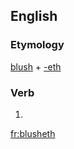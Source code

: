 ==English==

===Etymology===
[[blush]] + [[-eth]]

===Verb===
{{en-verb form}}

# {{archaic third-person singular of|blush}}

[[fr:blusheth]]